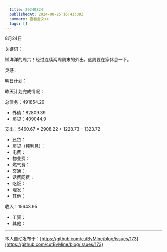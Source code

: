 ```yaml
---
  title: 20240824
  publishedAt: 2024-08-25T16:41:09Z
  summary: 查看全文>>
  tags: []
---
```


8月24日 

关键词：

懒洋洋的周六！经过连续两周周末的外出，这周要在家休息一下。

灵感：

明日计划：

昨天计划完成情况：

总债务：491854.29
- 外债：82809.39
- 房贷：409044.9

支出：5460.67 = 2908.22 + 1228.73 + 1323.72
- 还贷：
- 房贷（纯利息）：
- 电费：
- 物业费：
- 燃气费：
- 交通：
- 话费网费：
- 吃饭：
- 理发：
- 其他：

收入：15643.95
- 工资：
- 其他：


---
本人自动发布于：[https://github.com/cutByMine/blog/issues/173](https://github.com/cutByMine/blog/issues/173)
